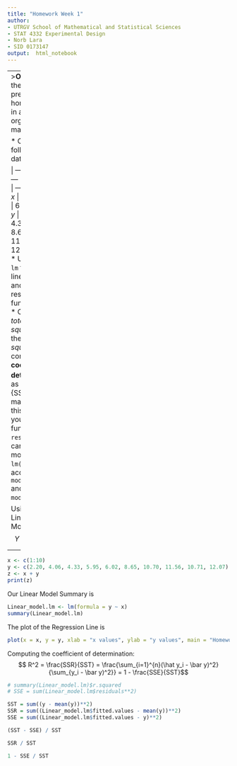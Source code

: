 ```yaml
---
title: "Homework Week 1"
author:
- UTRGV School of Mathematical and Statistical Sciences
- STAT 4332 Experimental Design
- Norb Lara 
- SID 0173147
output:  html_notebook
---
```


---
>**Objective:** Use the R notebook to present homework reports in a standard and organized manner.


* Consider the following paired data $(x,y)$:

| --- | --- | --- | --- | --- | --- | --- | ---  | ---  | ---  | --- |  <br>
$x$ | 1   | 2   | 3   | 4   | 5   | 6   | 7    | 8    | 9    | 10       <br>
$y$ | 2.20| 4.06| 4.33| 5.95| 6.02| 8.65| 10.70| 11.56| 10.71| 12.07    <br>
  * Use the function `lm` to conduct a linear regression and display the results with function     `summary`. <br>
  * Compute the *total sum of squares* SST and the *error sum of squares* SSE and compute the **coefficient of determination $R^2$** as $1-\frac{SSE}{SST}.$ There are many ways to do this. For example you can use the function `residuals` or you can store your model `mod <- lm()` and use the access `mod$fitted.values` and `mod$residuals`. 
  


Using the Simple Linear Regression Model:
$$ Y = \beta_0 + \beta_1X + \epsilon$$
---
<!-- {r} - indicates R code
      ` is an "accent grave" (ave as in have) also called back tick
      ` is under the tilde-->
```r
x <- c(1:10)
y <- c(2.20, 4.06, 4.33, 5.95, 6.02, 8.65, 10.70, 11.56, 10.71, 12.07)
z <- x + y
print(z)
```



Our Linear Model Summary is
```r
Linear_model.lm <- lm(formula = y ~ x)
summary(Linear_model.lm)
```



The plot of the Regression Line is
```r
plot(x = x, y = y, xlab = "x values", ylab = "y values", main = "Homework 1")
```



 Computing the coefficient of determination:
 $$ R^2 = \frac{SSR}{SST} = \frac{\sum_{i=1}^{n}(\hat y_i - \bar y)^2}{\sum_{y_i - \bar y)^2}} = 1 - \frac{SSE}{SST}$$
 
 
```r
# summary(Linear_model.lm)$r.squared
# SSE = sum(Linear_model.lm$residuals**2)

SST = sum((y - mean(y))**2)
SSR = sum((Linear_model.lm$fitted.values - mean(y))**2)
SSE = sum((Linear_model.lm$fitted.values - y)**2)

(SST - SSE) / SST

SSR / SST

1 - SSE / SST
```
 
 
 